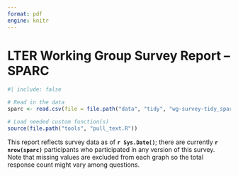 ```yaml
---
format: pdf
engine: knitr
---
```


# LTER Working Group Survey Report -- SPARC

```r
#| include: false

# Read in the data
sparc <- read.csv(file = file.path("data", "tidy", "wg-survey-tidy_sparc.csv"))

# Load needed custom function(s)
source(file.path("tools", "pull_text.R"))
```

This report reflects survey data as of **`r Sys.Date()`**; there are currently **`r nrow(sparc)`** participants who participated in any version of this survey. Note that missing values are excluded from each graph so the total response count might vary among questions.



































